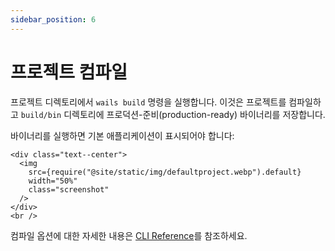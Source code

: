 ```yaml
---
sidebar_position: 6
---
```


# 프로젝트 컴파일

프로젝트 디렉토리에서 `wails build` 명령을 실행합니다. 이것은 프로젝트를 컴파일하고 `build/bin` 디렉토리에 프로덕션-준비(production-ready) 바이너리를 저장합니다.

바이너리를 실행하면 기본 애플리케이션이 표시되어야 합니다:

```mdx-code-block
<div class="text--center">
  <img
    src={require("@site/static/img/defaultproject.webp").default}
    width="50%"
    class="screenshot"
  />
</div>
<br />
```

컴파일 옵션에 대한 자세한 내용은 [CLI Reference](../reference/cli.mdx#build)를 참조하세요.
